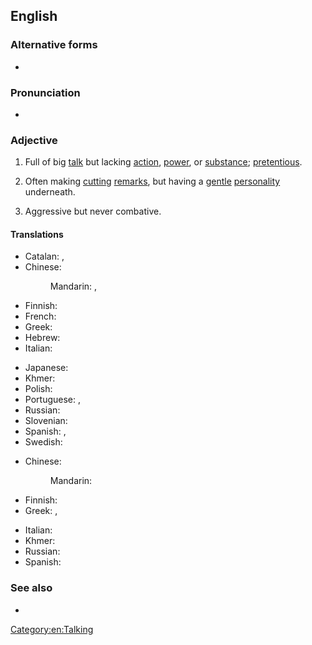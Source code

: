 ==English==

===Alternative forms===
* {{l|en|all bark but no bite}}

===Pronunciation===
* {{audio|en|en-au-all bark and no bite.ogg|Audio (AU)}}

===Adjective===
{{en-adj|-}}

# {{lb|en|idiomatic}} Full of big [[talk]] but lacking [[action]], [[power]], or [[substance]]; [[pretentious]].
# {{lb|en|idiomatic}} Often making [[cutting]] [[remarks]], but having a [[gentle]] [[personality]] underneath.
# {{lb|en|idiomatic}} Aggressive but never combative.

====Translations====
{{trans-top|full of big talk}}
* Catalan: {{t|ca|moltes bufes i pocs trons}}, {{t|ca|molta fressa i poca endreça}}
* Chinese:
*: Mandarin: {{t|cmn|光打雷，不下雨。}}, {{t+|cmn|光说不做}}
* Finnish: {{t|fi|paljon porua, vähän villoja}}
* French: {{t+|fr|grande gueule}}
* Greek: {{t|el|όλο λόγια|sc=Grek}}
* Hebrew: {{t|he|כלב נובח אינו נושך}} {{qualifier|a dog that barks, does not bite}}
* Italian: {{t|it|tutto fumo e niente arrosto}} {{qualifier|all smoke and no roast}}
{{trans-mid}}
* Japanese: {{t|ja|張り子の虎|tr=はりこのとら, harikonotora}} {{qualifier|[[papier-mâché]] tiger}}
* Khmer: {{t|km|ឆ្កែព្រុសមិនដែលខាំ}}
* Polish: {{t+|pl|krowa, która dużo ryczy, mało mleka daje}} {{qualifier|a cow that moos much, gives little milk}}
* Portuguese: {{t+|pt|cão que ladra não morde}}, {{t|pt|cão que late não morde}} {{qualifier|a dog that barks does not bite}}
* Russian: {{t-needed|ru}}
* Slovenian: {{t|sl|peš, ki laja, ne griže}}
* Spanish: {{t|es|mucho ruido y pocas nueces}} {{qualifier|much noise and few nuts}}, {{t|es|ladra pero no muerde}}
* Swedish: {{t|sv|stor i orden men liten på jorden}}
{{trans-bottom}}

{{trans-top|making cutting remarks, but having a gentle personality underneath}}
* Chinese:
*: Mandarin: {{t+check|cmn|光说不做}}
* Finnish: {{t|fi|[[kova]] [[päältä]], [[pehmeä]] [[sisältä]]}}
* Greek: {{t|el|σκυλί που γαβγίζει δεν δαγκώνει|sc=Grek}}, {{t|el|σκύλος που γαβγίζει δεν δαγκώνει|sc=Grek}}
{{trans-mid}}
* Italian: {{t|it|cane che abbaia non morde}}
* Khmer: {{t|km|បានតែព្រុស}}
* Russian: {{t-needed|ru}}
* Spanish: {{t|es|perro ladrador, poco mordedor}}
{{trans-bottom}}

===See also===
* {{l|en|all hat and no cattle}}

[[Category:en:Talking]]